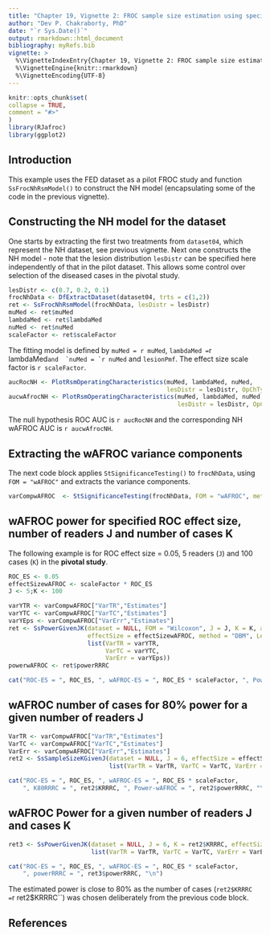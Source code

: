 ```yaml
---
title: "Chapter 19, Vignette 2: FROC sample size estimation using specified ROC effect size"
author: "Dev P. Chakraborty, PhD"
date: "`r Sys.Date()`"
output: rmarkdown::html_document
bibliography: myRefs.bib
vignette: >
  %\VignetteIndexEntry{Chapter 19, Vignette 2: FROC sample size estimation using specified ROC effect size}
  %\VignetteEngine{knitr::rmarkdown}
  %\VignetteEncoding{UTF-8}
---
```

  
```r
knitr::opts_chunk$set(
collapse = TRUE,
comment = "#>"
)
library(RJafroc)
library(ggplot2)
```

## Introduction
This example uses the FED dataset as a pilot FROC study and function `SsFrocNhRsmModel()` to construct the NH model (encapsulating some of the code in the previous vignette).

## Constructing the NH model for the dataset
One starts by extracting the first two treatments from `dataset04`, which represent the NH dataset, see previous vignette. Next one constructs the NH model - note that the lesion distribution `lesDistr` can be specified here independently of that in the pilot dataset. This allows some control over selection of the diseased cases in the pivotal study.

```r
lesDistr <- c(0.7, 0.2, 0.1)
frocNhData <- DfExtractDataset(dataset04, trts = c(1,2))
ret <- SsFrocNhRsmModel(frocNhData, lesDistr = lesDistr)
muMed <- ret$muMed
lambdaMed <- ret$lambdaMed
nuMed <- ret$nuMed
scaleFactor <- ret$scaleFactor
````


The fitting model is defined by `muMed = r muMed`,  `lambdaMed = `r lambdaMed``  and  `nuMed = `r nuMed`` and `lesionPmf`. The effect size scale factor is `r scaleFactor`.


```r
aucRocNH <- PlotRsmOperatingCharacteristics(muMed, lambdaMed, nuMed, 
                                            lesDistr = lesDistr, OpChType = "ROC")$aucROC
aucwAfrocNH <- PlotRsmOperatingCharacteristics(muMed, lambdaMed, nuMed, 
                                               lesDistr = lesDistr, OpChType = "wAFROC")$aucwAFROC
````

The null hypothesis ROC AUC is `r aucRocNH` and the corresponding NH wAFROC AUC is `r aucwAfrocNH`. 

## Extracting the wAFROC variance components

The next code block applies `StSignificanceTesting()` to `frocNhData`, using `FOM = "wAFROC"` and extracts the variance components.

```r
varCompwAFROC  <- StSignificanceTesting(frocNhData, FOM = "wAFROC", method = "DBM", analysisOption = "RRRC")$ANOVA$VarCom
````


## wAFROC power for specified ROC effect size, number of readers J and number of cases K

The following example is for ROC effect size = 0.05, 5 readers (`J`) and 100 cases (`K`) in the **pivotal study**. 


```r
ROC_ES <- 0.05
effectSizewAFROC <- scaleFactor * ROC_ES
J <- 5;K <- 100

varYTR <- varCompwAFROC["VarTR","Estimates"] 
varYTC <- varCompwAFROC["VarTC","Estimates"]
varYEps <- varCompwAFROC["VarErr","Estimates"]
ret <- SsPowerGivenJK(dataset = NULL, FOM = "Wilcoxon", J = J, K = K, analysisOption = "RRRC", 
                      effectSize = effectSizewAFROC, method = "DBM", LegacyCode = TRUE, 
                      list(VarTR = varYTR,
                           VarTC = varYTC,
                           VarErr = varYEps))
powerwAFROC <- ret$powerRRRC

cat("ROC-ES = ", ROC_ES, ", wAFROC-ES = ", ROC_ES * scaleFactor, ", Power-wAFROC = ", powerwAFROC, "\n")
````

## wAFROC number of cases for 80% power for a given number of readers J


```r
VarTR <- varCompwAFROC["VarTR","Estimates"] 
VarTC <- varCompwAFROC["VarTC","Estimates"]
VarErr <- varCompwAFROC["VarErr","Estimates"]
ret2 <- SsSampleSizeKGivenJ(dataset = NULL, J = 6, effectSize = effectSizewAFROC, method = "DBM", LegacyCode = TRUE,
                            list(VarTR = VarTR, VarTC = VarTC, VarErr = VarErr))

cat("ROC-ES = ", ROC_ES, ", wAFROC-ES = ", ROC_ES * scaleFactor, 
    ", K80RRRC = ", ret2$KRRRC, ", Power-wAFROC = ", ret2$powerRRRC, "\n")
````


## wAFROC Power for a given number of readers J and cases K


```r

ret3 <- SsPowerGivenJK(dataset = NULL, J = 6, K = ret2$KRRRC, effectSize = effectSizewAFROC, method = "DBM", LegacyCode = TRUE,
                       list(VarTR = VarTR, VarTC = VarTC, VarErr = VarErr))

cat("ROC-ES = ", ROC_ES, ", wAFROC-ES = ", ROC_ES * scaleFactor, 
    ", powerRRRC = ", ret3$powerRRRC, "\n")
````


The estimated power is close to 80% as the number of cases (`ret2$KRRRC = `r ret2$KRRRC``) was chosen deliberately from the previous code block.


## References


